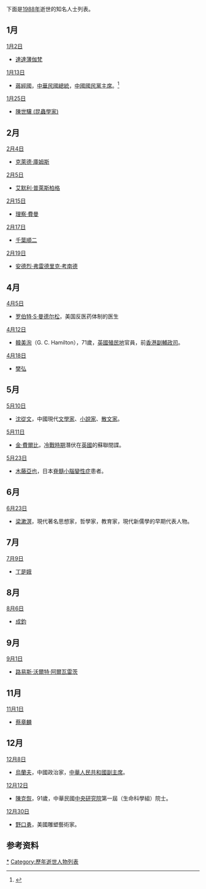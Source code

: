 {{YearTopicTOC|1988|逝世人物列表}}
{{C20YearInTopic|1988年}}

下面是[[1988年|1988年]]逝世的知名人士列表。

{{MonthTOC|1988年|逝世人物列表}}

== 1月 ==
;[[1月2日|1月2日]]
*[[達達薄伽梵|達達薄伽梵]]
;[[1月13日|1月13日]]
*[[蔣經國|蔣經國]]，[[中華民國總統|中華民國總統]]，[[中國國民黨主席|中國國民黨主席]]。<ref>{{Cite web |url=http://gb.cri.cn/42071/2014/01/14/7371s4390162.htm |title=組圖：蔣經國逝世26週年 臨終嘆李登輝是人生敗筆 人民網 |accessdate=2017-09-05 |archive-date=2017-09-05 |archive-url=https://web.archive.org/web/20170905143745/http://gb.cri.cn/42071/2014/01/14/7371s4390162.htm |dead-url=no }}</ref>
;[[1月25日|1月25日]]
*[[陳世驤_(昆蟲學家)|陳世驤 (昆蟲學家)]]

== 2月 ==
;[[2月4日|2月4日]]
*[[克萊德·庫姆斯|克萊德·庫姆斯]]
;[[2月5日|2月5日]]
*[[艾默利·普萊斯柏格|艾默利·普萊斯柏格]]
;[[2月15日|2月15日]]
*[[理察·費曼|理察·費曼]]
;[[2月17日|2月17日]]
*[[千葉順二|千葉順二]]
;[[2月19日|2月19日]]
*[[安德烈·弗雷德里克·考南德|安德烈·弗雷德里克·考南德]]

== 4月 ==
;[[4月5日|4月5日]]
*[[罗伯特·S·曼德尔松|罗伯特·S·曼德尔松]]，美国反医药体制的医生
;[[4月12日|4月12日]]
* [[韓美洵|韓美洵]]（G. C. Hamilton），71歲，[[英國|英國]][[英國殖民地|殖民地]]官員，前[[香港|香港]][[香港輔政司|副輔政司]]。
;[[4月18日|4月18日]]
*[[樊弘|樊弘]]

== 5月 ==
;[[5月10日|5月10日]]
*[[沈從文|沈從文]]，中國現代[[文學家|文學家]]、[[小說家|小說家]]、[[散文家|散文家]]。

;[[5月11日|5月11日]]
*[[金·費爾比|金·費爾比]]，[[冷戰時期|冷戰時期]]潛伏在[[英國|英國]]的蘇聯間諜。

;[[5月23日|5月23日]]
*[[木藤亞也|木藤亞也]]，日本[[脊髓小腦變性症|脊髓小腦變性症]]患者。

== 6月 ==
;[[6月23日|6月23日]]
*[[梁漱溟|梁漱溟]]，現代著名思想家，哲學家，教育家，現代新儒學的早期代表人物。

== 7月 ==
;[[7月9日|7月9日]]
*[[丁是娥|丁是娥]]

== 8月 ==
;[[8月6日|8月6日]]
*[[成鈞|成鈞]]

== 9月 ==
;[[9月1日|9月1日]]
*[[路易斯·沃爾特·阿爾瓦雷茨|路易斯·沃爾特·阿爾瓦雷茨]]

== 11月 ==
;[[11月1日|11月1日]]
*[[蔡章麟|蔡章麟]]

== 12月 ==
;[[12月8日|12月8日]]
*[[烏蘭夫|烏蘭夫]]，中國政治家，[[中華人民共和國副主席|中華人民共和國副主席]]。

;[[12月12日|12月12日]]
*[[陳克恢|陳克恢]]，91歲，中華民國[[中央研究院|中央研究院]]第一屆（生命科學組）院士。

;[[12月30日|12月30日]]
*[[野口勇|野口勇]]，美國雕塑藝術家。

== 参考资料 ==
{{reflist|2}}

{{各年各月份逝世人物}}

[[Category:1988年逝世|*]]
[[Category:歷年逝世人物列表|Category:歷年逝世人物列表]]